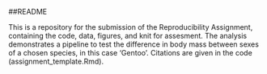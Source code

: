 ##README

This is a repository for the submission of the Reproducibility Assignment, containing the code, data, figures, and knit for assesment. The analysis demonstrates a pipeline to test the difference in body mass between sexes of a chosen species, in this case 'Gentoo'. Citations are given in the code (assignment_template.Rmd).

